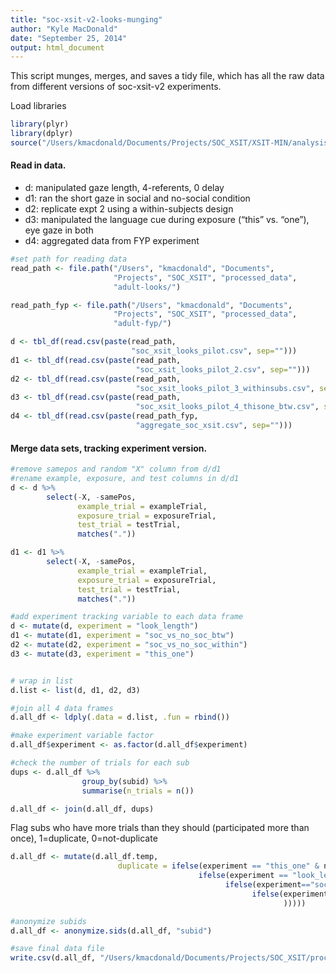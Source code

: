 ```yaml
---
title: "soc-xsit-v2-looks-munging"
author: "Kyle MacDonald"
date: "September 25, 2014"
output: html_document
---
```


This script munges, merges, and saves a tidy file, which has all the raw data from different versions of soc-xsit-v2 experiments. 

Load libraries 

```r
library(plyr)
library(dplyr)
source("/Users/kmacdonald/Documents/Projects/SOC_XSIT/XSIT-MIN/analysis/Ranalysis/useful.R")
```


#### Read in data. 
- d: manipulated gaze length, 4-referents, 0 delay
- d1: ran the short gaze in social and no-social condition
- d2: replicate expt 2 using a within-subjects design
- d3: manipulated the language cue during exposure ("this" vs. "one"), eye gaze in both
- d4: aggregated data from FYP experiment

```r
#set path for reading data
read_path <- file.path("/Users", "kmacdonald", "Documents", 
                       "Projects", "SOC_XSIT", "processed_data", 
                       "adult-looks/")

read_path_fyp <- file.path("/Users", "kmacdonald", "Documents", 
                       "Projects", "SOC_XSIT", "processed_data", 
                       "adult-fyp/")

d <- tbl_df(read.csv(paste(read_path, 
                           "soc_xsit_looks_pilot.csv", sep="")))
d1 <- tbl_df(read.csv(paste(read_path, 
                            "soc_xsit_looks_pilot_2.csv", sep="")))
d2 <- tbl_df(read.csv(paste(read_path, 
                            "soc_xsit_looks_pilot_3_withinsubs.csv", sep="")))
d3 <- tbl_df(read.csv(paste(read_path, 
                            "soc_xsit_looks_pilot_4_thisone_btw.csv", sep="")))
d4 <- tbl_df(read.csv(paste(read_path_fyp,
                            "aggregate_soc_xsit.csv", sep="")))
```

#### Merge data sets, tracking experiment version. 

```r
#remove samepos and random "X" column from d/d1
#rename example, exposure, and test columns in d/d1
d <- d %>%
        select(-X, -samePos, 
               example_trial = exampleTrial, 
               exposure_trial = exposureTrial,
               test_trial = testTrial,
               matches("."))

d1 <- d1 %>%
        select(-X, -samePos, 
               example_trial = exampleTrial, 
               exposure_trial = exposureTrial,
               test_trial = testTrial,
               matches("."))

#add experiment tracking variable to each data frame
d <- mutate(d, experiment = "look_length")
d1 <- mutate(d1, experiment = "soc_vs_no_soc_btw")
d2 <- mutate(d2, experiment = "soc_vs_no_soc_within")
d3 <- mutate(d3, experiment = "this_one")


# wrap in list 
d.list <- list(d, d1, d2, d3)

#join all 4 data frames
d.all_df <- ldply(.data = d.list, .fun = rbind())

#make experiment variable factor
d.all_df$experiment <- as.factor(d.all_df$experiment)

#check the number of trials for each sub
dups <- d.all_df %>%
                group_by(subid) %>%
                summarise(n_trials = n())

d.all_df <- join(d.all_df, dups)
```

Flag subs who have more trials than they should (participated more than once), 1=duplicate, 0=not-duplicate

```r

d.all_df <- mutate(d.all_df.temp, 
                        duplicate = ifelse(experiment == "this_one" & n_trials > 16, 1, 
                                          ifelse(experiment == "look_length" & n_trials > 20, 1, 
                                                ifelse(experiment=="soc_vs_no_soc_btw" & n_trials > 20, 1,
                                                      ifelse(experiment=="soc_vs_no_soc_within" & n_trials > 36, 1, 0
                                                             )))))

#anonymize subids
d.all_df <- anonymize.sids(d.all_df, "subid")

#save final data file
write.csv(d.all_df, "/Users/kmacdonald/Documents/Projects/SOC_XSIT/processed_data/adult-looks/soc_xsit_data_all.csv", row.names=F)
```

